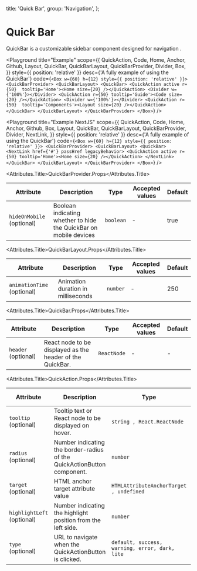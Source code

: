 
  title: 'Quick Bar',
  group: 'Navigation',
};

# Quick Bar

QuickBar is a customizable sidebar component designed for navigation .

<Playground
  title="Example"
  scope={{
    QuickAction,
    Code,
    Home,
    Anchor,
    Github,
    Layout,
    QuickBar,
    QuickBarLayout,
    QuickBarProvider,
    Divider,
    Box,
  }}
  style={{ position: 'relative' }}
  desc={'A fully example of using the QuickBar'}
  code={`
<Box w={60} h={12} style={{ position: 'relative' }}>
  <QuickBarProvider>
      <QuickBarLayout>
          <QuickBar>
              <QuickAction active r={50}  tooltip='Home'><Home size={20} /></QuickAction>
              <Divider w={'100%'}></Divider>
              <QuickAction r={50} tooltip='Guide'><Code size={20} /></QuickAction>
              <Divider w={'100%'}></Divider>
              <QuickAction r={50}  tooltip='Components'><Layout size={20} /></QuickAction>
          </QuickBar>
      </QuickBarLayout>
  </QuickBarProvider>
</Box>
  `}
/>

<Playground
  title="Example NextJS"
  scope={{
    QuickAction,
    Code,
    Home,
    Anchor,
    Github,
    Box,
    Layout,
    QuickBar,
    QuickBarLayout,
    QuickBarProvider,
    Divider,
    NextLink,
  }}
  style={{ position: 'relative' }}
  desc={'A fully example of using the QuickBar'}
  code={`
<Box w={60} h={12} style={{ position: 'relative' }}>
  <QuickBarProvider>
      <QuickBarLayout>
          <QuickBar>
              <NextLink href={'#'} passHref legacyBehavior>
                <QuickAction active r={50} tooltip='Home'><Home size={20} /></QuickAction>
              </NextLink>
          </QuickBar>
      </QuickBarLayout>
  </QuickBarProvider>
</Box>
  `}
/>

<Attributes edit="/app/components/quick-bar.mdx">

<Attributes.Title>QuickBarProvider.Props</Attributes.Title>

| Attribute                 | Description                                                       | Type      | Accepted values | Default |
| ------------------------- | ----------------------------------------------------------------- | --------- | --------------- | ------- |
| `hideOnMobile` (optional) | Boolean indicating whether to hide the QuickBar on mobile devices | `boolean` | -               | true    |

<Attributes.Title>QuickBarLayout.Props</Attributes.Title>

| Attribute                  | Description                        | Type     | Accepted values | Default |
| -------------------------- | ---------------------------------- | -------- | --------------- | ------- |
| `animationTime` (optional) | Animation duration in milliseconds | `number` | -               | 250     |

<Attributes.Title>QuickBar.Props</Attributes.Title>

| Attribute           | Description                                               | Type        | Accepted values | Default |
| ------------------- | --------------------------------------------------------- | ----------- | --------------- | ------- |
| `header` (optional) | React node to be displayed as the header of the QuickBar. | `ReactNode` | -               | -       |

<Attributes.Title>QuickAction.Props</Attributes.Title>

| Attribute                  | Description                                                             | Type                                           | Accepted values | Default |
| -------------------------- | ----------------------------------------------------------------------- | ---------------------------------------------- | --------------- | ------- |
| `tooltip` (optional)       | Tooltip text or React node to be displayed on hover.                    | `string , React.ReactNode`                     | -               | -       |
| `radius` (optional)        | Number indicating the border-radius of the QuickActionButton component. | `number`                                       | -               | -       |
| `target` (optional)        | HTML anchor target attribute value                                      | `HTMLAttributeAnchorTarget , undefined`        | -               | \_self  |
| `highlightLeft` (optional) | Number indicating the highlight position from the left side.            | `number`                                       | -               | -10     |
| `type` (optional)          | URL to navigate when the QuickActionButton is clicked.                  | `default, success, warning, error, dark, lite` | -               | default |

</Attributes>
